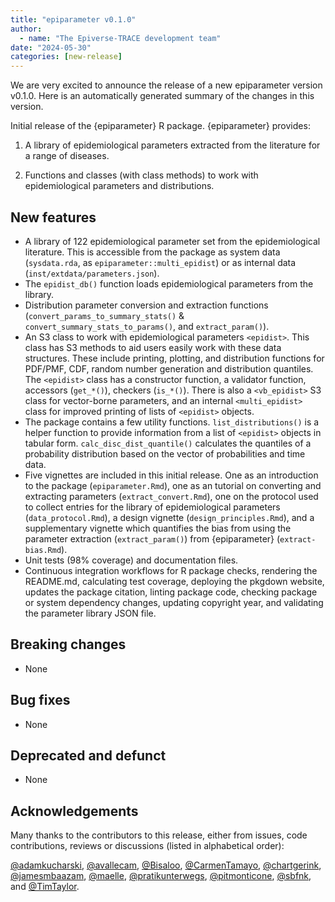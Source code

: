 ```yaml
---
title: "epiparameter v0.1.0"
author:
  - name: "The Epiverse-TRACE development team"
date: "2024-05-30"
categories: [new-release]
---
```


We are very excited to announce the release of a new epiparameter version v0.1.0.
Here is an automatically generated summary of the changes in this version.

Initial release of the {epiparameter} R package. {epiparameter} provides:

1. A library of epidemiological parameters extracted from the literature for a range of diseases.

2. Functions and classes (with class methods) to work with epidemiological parameters and distributions.

## New features

* A library of 122 epidemiological parameter set from the epidemiological literature. This is accessible from the package as system data (`sysdata.rda`, as `epiparameter::multi_epidist`) or as internal data (`inst/extdata/parameters.json`).
* The `epidist_db()` function loads epidemiological parameters from the library.
* Distribution parameter conversion and extraction functions (`convert_params_to_summary_stats()` & `convert_summary_stats_to_params()`, and `extract_param()`).
* An S3 class to work with epidemiological parameters `<epidist>`. This class has S3 methods to aid users easily work with these data structures. These include printing, plotting, and distribution functions for PDF/PMF, CDF, random number generation and distribution quantiles. The `<epidist>` class has a constructor function, a validator function, accessors (`get_*()`), checkers (`is_*()`). There is also a `<vb_epidist>` S3 class for vector-borne parameters, and an internal `<multi_epidist>` class for improved printing of lists of `<epidist>` objects.
* The package contains a few utility functions. `list_distributions()` is a helper function to provide information from a list of `<epidist>` objects in tabular form. `calc_disc_dist_quantile()` calculates the quantiles of a probability distribution based on the vector of probabilities and time data.
* Five vignettes are included in this initial release. One as an introduction to the package (`epiparameter.Rmd`), one as an tutorial on converting and extracting parameters (`extract_convert.Rmd`), one on the protocol used to collect entries for the library of epidemiological parameters (`data_protocol.Rmd`), a design vignette (`design_principles.Rmd`), and a supplementary vignette which quantifies the bias from using the parameter extraction (`extract_param()`) from {epiparameter} (`extract-bias.Rmd`).
* Unit tests (98% coverage) and documentation files.
* Continuous integration workflows for R package checks, rendering the README.md, calculating test coverage, deploying the pkgdown website, updates the package citation, linting package code, checking package or system dependency changes, updating copyright year, and validating the parameter library JSON file.

## Breaking changes

* None

## Bug fixes

* None

## Deprecated and defunct

* None

## Acknowledgements

Many thanks to the contributors to this release, either from issues, code contributions, reviews or discussions (listed in alphabetical order):

[@adamkucharski](https://github.com/adamkucharski), [@avallecam](https://github.com/avallecam), [@Bisaloo](https://github.com/Bisaloo), [@CarmenTamayo](https://github.com/CarmenTamayo), [@chartgerink](https://github.com/chartgerink), [@jamesmbaazam](https://github.com/jamesmbaazam), [@maelle](https://github.com/maelle), [@pratikunterwegs](https://github.com/pratikunterwegs), [@pitmonticone](https://github.com/pitmonticone), [@sbfnk](https://github.com/sbfnk), and [@TimTaylor](https://github.com/TimTaylor).
